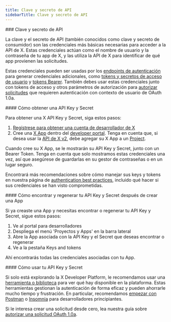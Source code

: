 ```yaml
---
title: Clave y secreto de API
sidebarTitle: Clave y secreto de API
---
```



<div id="api-key-and-secret">
  ### Clave y secreto de API
</div>

La clave y el secreto de API (también conocidos como clave y secreto de consumidor) son las credenciales más básicas necesarias para acceder a la API de X. Estas credenciales actúan como el nombre de usuario y la contraseña de tu app de X, y las utiliza la API de X para identificar de qué app provienen las solicitudes.

Estas credenciales pueden ser usadas por los [endpoints de autenticación](/es/resources/fundamentals/authentication/api-reference) para generar credenciales adicionales, como [tokens y secretos de acceso de usuario](/es/resources/fundamentals/authentication/oauth-1-0a/api-key-and-secret) y [tokens Bearer](/es/resources/fundamentals/authentication/oauth-2-0/bearer-tokens). También debes usar estas credenciales junto con tokens de acceso y otros parámetros de autorización para [autorizar solicitudes](/es/resources/fundamentals/authentication/oauth-1-0a/authorizing-a-request) que requieren autenticación con contexto de usuario de OAuth 1.0a. 

<div id="how-to-acquire-an-api-key-and-secret">
  #### Cómo obtener una API Key y Secret
</div>

Para obtener una X API Key y Secret, siga estos pasos:

1. [Regístrese para obtener una cuenta de desarrollador de X](https://developer.x.com/en/apply-for-access)
2. Cree una [X App](/es/resources/fundamentals/developer-apps) dentro del [developer portal](/es/resources/fundamentals/developer-portal). Tenga en cuenta que, si desea usar la [API de X v2](/es/x-api/introduction), debe agregar su X App a un [Project](/es/resources/fundamentals/projects).
    

Cuando cree su X App, se le mostrarán su API Key y Secret, junto con un Bearer Token. Tenga en cuenta que solo mostramos estas credenciales una vez, así que asegúrese de guardarlas en su gestor de contraseñas o en un lugar seguro.

Encontrará más recomendaciones sobre cómo manejar sus keys y tokens en nuestra página de [authentication best practices](/es/resources/fundamentals/authentication/guides/authentication-best-practices), incluido qué hacer si sus credenciales se han visto comprometidas.
 

<div id="how-to-find-and-regenerate-your-api-key-and-secret-after-app-creation">
  #### Cómo encontrar y regenerar tu API Key y Secret después de crear una App
</div>

Si ya creaste una App y necesitas encontrar o regenerar tu API Key y Secret, sigue estos pasos:

1. Ve al portal para desarrolladores
2. Despliega el menú 'Proyectos y Apps' en la barra lateral
3. Abre la App asociada con la API Key y el Secret que deseas encontrar o regenerar
4. Ve a la pestaña Keys and tokens

Ahí encontrarás todas las credenciales asociadas con tu App. 
 

<div id="how-to-use-your-api-key-and-secret">
  #### Cómo usar tu API Key y Secret
</div>

Si solo está explorando la X Developer Platform, le recomendamos usar una [herramienta o biblioteca](/es/resources/tools-and-libraries) para ver qué hay disponible en la plataforma. Estas herramientas gestionan la autenticación de forma eficaz y pueden ahorrarle mucho tiempo y frustración. En particular, recomendamos [empezar con Postman](/es/tutorials/postman-getting-started) o [Insomnia](https://insomnia.rest/) para desarrolladores principiantes.

Si le interesa crear una solicitud desde cero, lea nuestra guía sobre [autorizar una solicitud OAuth 1.0a](/es/resources/fundamentals/authentication/oauth-1-0a/authorizing-a-request).
 